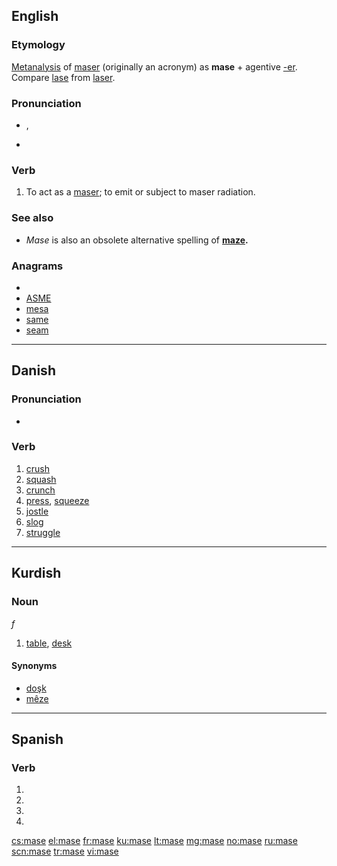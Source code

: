 ==English==

===Etymology===
[[Metanalysis]] of [[maser]] (originally an acronym) as '''mase''' + agentive [[-er]].  Compare [[lase]] from [[laser]].

===Pronunciation===
* {{a|GenAm}} {{IPA|/meɪz/}}, {{SAMPA|/meIz/}}
* {{rhymes|eɪz}}

===Verb===
{{en-verb|mas|ing}}

# To act as a [[maser]]; to emit or subject to maser radiation.

===See also===
* ''Mase'' is also an obsolete alternative spelling of '''[[maze]].'''

===Anagrams===
* {{alphagram|aems}}
* [[ASME#English|ASME]]
* [[mesa#English|mesa]]
* [[same#English|same]]
* [[seam#English|seam]]

----

==Danish==

===Pronunciation===
* {{IPA|/maːsə/|[ˈmœːsə]|lang=da}}

===Verb===
{{infl|da|verb|imperative|mas|present|maser|past|maste|or|masede|past participle|mast|or|maset}}

# [[crush]]
# [[squash]]
# [[crunch]]
# [[press]], [[squeeze]]
# [[jostle]]
# [[slog]]
# [[struggle]]

----

==Kurdish==

===Noun===
{{infl|ku|noun}} ''f''

# [[table]], [[desk]]

====Synonyms====
* [[doşk]]
* [[mêze]]

----

==Spanish==

===Verb===
{{es-verb-form|masar}}

# {{es-verb form of|ending=ar|mood=imperative|pers=2|formal=yes|number=singular|[[masar]]}}
# {{es-verb form of|ending=ar|mood=subjunctive|tense=present|pers=1|number=singular|[[masar]]}}
# {{es-verb form of|ending=ar|mood=subjunctive|tense=present|pers=2|formal=yes|number=singular|[[masar]]}}
# {{es-verb form of|ending=ar|mood=subjunctive|tense=present|pers=3|number=singular|[[masar]]}}

[[cs:mase]]
[[el:mase]]
[[fr:mase]]
[[ku:mase]]
[[lt:mase]]
[[mg:mase]]
[[no:mase]]
[[ru:mase]]
[[scn:mase]]
[[tr:mase]]
[[vi:mase]]